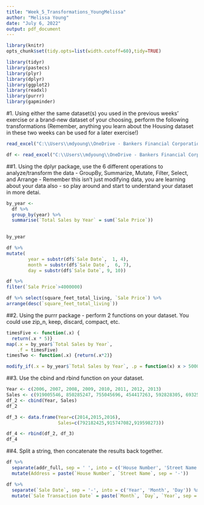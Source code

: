 ---
title: "Week_5_Transformations_YoungMelissa"
author: "Melissa Young"
date: "July 6, 2022"
output: pdf_document
---

```{r, echo = F}
library(knitr)
opts_chunk$set(tidy.opts=list(width.cutoff=60),tidy=TRUE)
```

```{r,warning=FALSE,message=FALSE}
library(tidyr)
library(pastecs)
library(plyr)
library(dplyr)
library(ggplot2)
library(readxl)
library(purrr)
library(gapminder)
```

#1. Using either the same dataset(s) you used in the previous weeks' exercise or a brand-new dataset of your choosing, perform the following transformations (Remember, anything you learn about the Housing dataset in these two weeks can be used for a later exercise!)

```{r}
read_excel("C:\\Users\\mdyoung\\OneDrive - Bankers Financial Corporation\\Documents\\R\\DSC 520\\week-6-housing.xlsx")
```

```{r}
df <- read_excel("C:\\Users\\mdyoung\\OneDrive - Bankers Financial Corporation\\Documents\\R\\DSC 520\\week-6-housing.xlsx")
```

##1.  Using the dplyr package, use the 6 different operations to analyze/transform the data - GroupBy, Summarize, Mutate, Filter, Select, and Arrange - Remember this isn't just modifying data, you are learning about your data also - so play around and start to understand your dataset in more detai. 

```{r}
by_year <-
  df %>%
  group_by(year) %>%
  summarise(`Total Sales by Year` = sum(`Sale Price`))
  
```
```{r}
by_year
```
```{r}
df %>%
mutate(
        year = substr(df$`Sale Date`,  1, 4),
        month = substr(df$`Sale Date`,  6, 7),
        day = substr(df$`Sale Date`, 9, 10))
```
```{r}
df %>%
filter(`Sale Price`>4000000)
```
```{r}
df %>% select(square_feet_total_living, `Sale Price`) %>%
arrange(desc(`square_feet_total_living`))

```



##2. Using the purrr package - perform 2 functions on your dataset.  You could use zip_n, keep, discard, compact, etc.

```{r}
timesFive <- function(.x) {
  return(.x * 5)}
map(.x = by_year$`Total Sales by Year`, 
    .f = timesFive)
timesTwo <- function(.x) {return(.x*2)}

modify_if(.x = by_year$`Total Sales by Year`, .p = function(x) x > 500000000, .f = timesTwo)
```

##3. Use the cbind and rbind function on your dataset.
```{r}
Year <- c(2006, 2007, 2008, 2009, 2010, 2011, 2012, 2013)
Sales <- c(919005546, 850285247, 755045696, 454417263, 592828305, 693256612, 747585171, 860712529)
df_2 <- cbind(Year, Sales)
df_2

```

```{r}
df_3 <- data.frame(Year=c(2014,2015,2016), 
                   Sales=c(792182425,915747082,919598273))

df_4 <- rbind(df_2, df_3)
df_4
```

##4. Split a string, then concatenate the results back together.
```{r}
df %>%
  separate(addr_full, sep = ' ', into = c('House Number', 'Street Name')) %>%
  mutate(Address = paste(`House Number`, `Street Name`, sep = '-'))
```
```{r}
df %>%
  separate(`Sale Date`, sep = '-', into = c('Year', 'Month', 'Day')) %>%
  mutate(`Sale Transaction Date` = paste(`Month`, `Day`, `Year`, sep = '/'))
```


